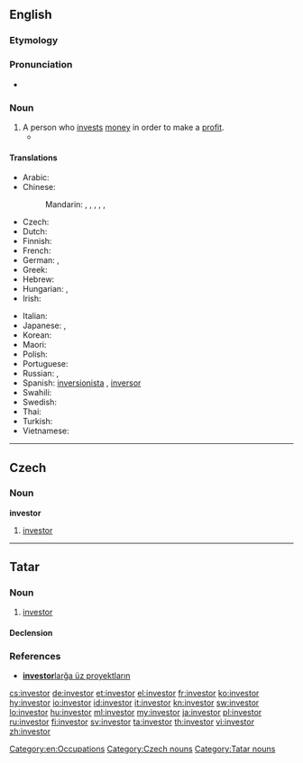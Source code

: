{{also|Investor}}
==English==

===Etymology===
{{suffix|invest|or|lang=en}}

===Pronunciation===
* {{rhymes|ɛstə(r)|lang=en}}

===Noun===
{{en-noun}}

# A person who [[invest]]s [[money]] in order to make a [[profit]].
#* {{quote-magazine|date=2013-06-21|author=[http://guardian.co.uk/profile/chico-harlan/ Chico Harlan]
|volume=189|issue=2|page=30|magazine={{w|The Guardian Weekly}}
|title=[http://www.guardian.co.uk/world/2013/jun/18/japan-solar-energy-fukushima-nuclear-renewable-abe Japan pockets the subsidy &hellip;]
|passage=Across Japan, technology companies and private '''investors''' are racing to install devices that until recently they had little interest in: solar panels. Massive solar parks are popping up as part of a rapid build-up that one developer likened to an "explosion."}}

====Translations====
{{trans-top|person who invests money in order to make a profit}}
* Arabic: {{t|ar|مستثمر|m|tr=mustathmir}}
* Chinese:
*: Mandarin: {{t+|cmn|投資者|sc=Hani}}, {{t|cmn|投资者|tr=tóuzīzhě|sc=Hani}}, {{t+|cmn|投資家|sc=Hani}}, {{t|cmn|投资家|tr=tóuzījiā|sc=Hani}}, {{t+|cmn|投資人|sc=Hani}}, {{t|cmn|投资人|tr=tóuzīrén|sc=Hani}}
* Czech: {{t+|cs|investor|m}}
* Dutch: {{t+|nl|investeerder|m}}
* Finnish: {{t+|fi|sijoittaja}}
* French: {{t+|fr|investisseur}}
* German: {{t+|de|Investor|m}}, {{t+|de|Anleger|m}}
* Greek: {{t+|el|επενδυτής|m|tr=ependytís}}
* Hebrew: {{t|he|משקיע|m|tr=mashkia}}
* Hungarian: {{t+|hu|befektető}}, {{t|hu|beruházó}}
* Irish: {{t|ga|fuilleamhóir|m}}
{{trans-mid}}
* Italian: {{t+|it|investitore|m}}
* Japanese: {{t|ja|投資家|tr=とうしか, tōshika}}, {{t|ja|出資者|tr=しゅっししゃ, shusshisha}}
* Korean: {{t-needed|ko}}
* Maori: {{t|mi|kaiwhakangao}}
* Polish: {{t+|pl|inwestor|m}}
* Portuguese: {{t+|pt|investidor|m}}
* Russian: {{t+|ru|инвестор|m|tr=invéstor}}, {{t+|ru|вкладчик|m|tr=vkládčik}}
* Spanish: [[inversionista]] {{g|m}} {{qualifier|Latin America}}, [[inversor]] {{g|m}} {{qualifier|Argentina|Spain}}
* Swahili: {{t+|sw|mwekezaji}}
* Swedish: {{t|sv|investerare}}
* Thai: {{t|th|ผู้ลงทุน|tr=pôo long tun}}
* Turkish: {{t+|tr|yatırımcı}}
* Vietnamese: {{t-needed|vi}}
{{trans-bottom}}

[[Category:en:Occupations]]

----

==Czech==

===Noun===
'''investor''' {{g|m}}

# [[#English|investor]]

[[Category:Czech nouns]]

----

==Tatar==

===Noun===
{{tt-pos|noun|l}}

# [[investor#English|investor]]

====Declension====
{{tt-latin-noun|nıñ|ğa|nı|da|dan}}

===References===
* [http://www2.azatliq.org/news/local/tb/archives/2006/10/23.ASP#537891  '''investor'''larğa üz proyektların]

[[Category:Tatar nouns]]

[[cs:investor]]
[[de:investor]]
[[et:investor]]
[[el:investor]]
[[fr:investor]]
[[ko:investor]]
[[hy:investor]]
[[io:investor]]
[[id:investor]]
[[it:investor]]
[[kn:investor]]
[[sw:investor]]
[[lo:investor]]
[[hu:investor]]
[[ml:investor]]
[[my:investor]]
[[ja:investor]]
[[pl:investor]]
[[ru:investor]]
[[fi:investor]]
[[sv:investor]]
[[ta:investor]]
[[th:investor]]
[[vi:investor]]
[[zh:investor]]